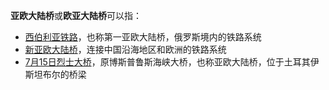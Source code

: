 '''亚欧大陆桥'''或'''欧亚大陆桥'''可以指：
*[[西伯利亚铁路|西伯利亚铁路]]，也称第一亚欧大陆桥，俄罗斯境内的铁路系统
*[[新亚欧大陆桥|新亚欧大陆桥]]，连接中国沿海地区和欧洲的铁路系统
*[[7月15日烈士大桥|7月15日烈士大桥]]，原博斯普鲁斯海峡大桥，也称亚欧大陆桥，位于土耳其伊斯坦布尔的桥梁

{{disambig|Cat=五字地名消歧义}}